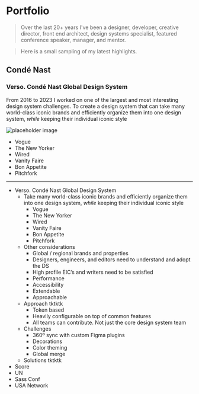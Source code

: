 # Portfolio

> Over the last 20+ years I've been a designer, developer, creative director, front end architect, design systems specialist, featured conference speaker, manager, and mentor.

> Here is a small sampling of my latest highlights.

## Condé Nast

### Verso. Condé Nast Global Design System

From 2016 to 2023 I worked on one of the largest and most interesting design system challenges. To create a design system that can take many world-class iconic brands and efficiently organize them into one design system, *while* keeping their individual iconic style

![placeholder image](http://unsplash.it/650/400?gravity=center)

* Vogue
* The New Yorker
* Wired
* Vanity Faire
* Bon Appetite
* Pitchfork


---
* Verso. Condé Nast Global Design System
    * Take many world-class iconic brands and efficiently organize them into one design system, *while* keeping their individual iconic style
        * Vogue
        * The New Yorker
        * Wired
        * Vanity Faire
        * Bon Appetite
        * Pitchfork
    * Other considerations
        * Global / regional brands and properties
        * Designers, engineers, and editors need to understand and adopt the DS
        * High profile EIC’s and writers need to be satisfied
        * Performance
        * Accessibility
        * Extendable
        * Approachable
    * Approach tktktk
        * Token based
        * Heavily configurable on top of common features
        * All teams can contribute. Not just the core design system team
    * Challenges
        * 360º sync with custom Figma plugins
        * Decorations
        * Color theming
        * Global merge
    * Solutions tktktk
* Score
* UN
* Sass Conf
* USA Network
